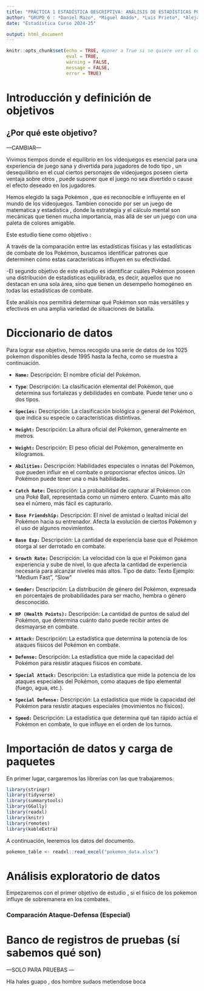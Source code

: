 ```yaml
---
title: "PRÁCTICA 1 ESTADÍSTICA DESCRIPTIVA: ANÁLISIS DE ESTADÍSTICAS POKEMON"
author: "GRUPO_6 : *Daniel Mazo*, *Miguel Amado*, *Luis Prieto*, *Alejandro Marín*, *Roberto Rojas*"
date: "Estadística Curso 2024-25"

output: html_document
---
```


```r
knitr::opts_chunk$set(echo = TRUE, #poner a True si se quiere ver el codigo R
                      eval = TRUE, 
                      warning = FALSE,
                      message = FALSE,
                      error = TRUE)
```

# Introducción y definición de objetivos

## ¿Por qué este objetivo?


---CAMBIAR---

Vivimos tiempos donde el equilibrio en los videojuegos es esencial para una experiencia de juego sana y divertida para jugadores de todo tipo , un desequilibrio en el cual ciertos personajes de videojuegos poseen cierta ventaja sobre otros , puede suponer que el juego no sea divertido o cause el efecto deseado en los jugadores. 

Hemos elegido la saga Pokémon , que es reconocible e influyente en el mundo de los videojuegos. Tambien conocido por ser un juego de matematica y estadistica , donde la estrategia y el cálculo mental son mecánicas que tienen mucha importancia, mas allá de ser un juego con una paleta de colores amigable. 


Este estudio tiene como objetivo   : 


A través de la comparación entre las estadísticas físicas y las estadísticas de combate de los Pokémon, buscamos identificar patrones que determinen cómo estas características influyen en su efectividad.

-El segundo objetivo de este estudio es identificar cuáles Pokémon poseen una distribución de estadísticas equilibrada, es decir, aquellos que no destacan en una sola área, sino que tienen un desempeño homogéneo en todas las estadísticas de combate.

Este análisis nos permitirá determinar qué Pokémon son más versátiles y efectivos en una amplia variedad de situaciones de batalla.


# Diccionario de datos
Para lograr ese objetivo, hemos recogido una serie de datos de los 1025 pokemon disponibles desde 1995 hasta la fecha, como se muestra a continuación.

* **`Name:`** Descripción:  El nombre oficial del Pokémon.

* **`Type`**: Descripción: La clasificación elemental del Pokémon, que determina sus fortalezas y debilidades en combate. Puede tener uno o dos tipos.

* **`Species:`** Descripción: La clasificación biológica o general del Pokémon, que indica su especie o características distintivas.

* **`Height:`** Descripción: La altura oficial del Pokémon, generalmente en metros.

* **`Weight:`** Descripción: El peso oficial del Pokémon, generalmente en kilogramos.

* **`Abilities:`** Descripción: Habilidades especiales o innatas del Pokémon, que pueden influir en el combate o proporcionar efectos únicos. Un Pokémon puede tener una o más habilidades.

* **`Catch Rate:`** Descripción: La probabilidad de capturar al Pokémon con una Poké Ball, representada como un número entero. Cuanto más alto sea el número, más fácil es capturarlo.

* **`Base Friendship:`** Descripción: El nivel de amistad o lealtad inicial del Pokémon hacia su entrenador. Afecta la evolución de ciertos Pokémon y el uso de algunos movimientos.

* **`Base Exp:`** Descripción: La cantidad de experiencia base que el Pokémon otorga al ser derrotado en combate.

* **`Growth Rate:`** Descripción: La velocidad con la que el Pokémon gana experiencia y sube de nivel, lo que afecta la cantidad de experiencia necesaria para alcanzar niveles más altos.
Tipo de dato: Texto
Ejemplo: "Medium Fast", "Slow"

* **`Gender:`** Descripción: La distribución de género del Pokémon, expresada en porcentajes de probabilidades para ser macho, hembra o género desconocido.

* **`HP (Health Points):`** Descripción: La cantidad de puntos de salud del Pokémon, que determina cuánto daño puede recibir antes de desmayarse en combate.

* **`Attack:`** Descripción: La estadística que determina la potencia de los ataques físicos del Pokémon en combate.

* **`Defense:`** Descripción: La estadística que mide la capacidad del Pokémon para resistir ataques físicos en combate.

* **`Special Attack:`** Descripción: La estadística que mide la potencia de los ataques especiales del Pokémon, como ataques de tipo elemental (fuego, agua, etc.).

* **`Special Defense:`** Descripción: La estadística que mide la capacidad del Pokémon para resistir ataques especiales (movimientos no físicos).

* **`Speed:`** Descripción: La estadística que determina qué tan rápido actúa el Pokémon en combate, lo que influye en el orden de los turnos.


# Importación de datos y carga de paquetes
En primer lugar, cargaremos las librerías con las que trabajaremos.

```r
library(stringr)
library(tidyverse)
library(summarytools)
library(GGally)
library(readxl)
library(knitr)
library(remotes)
library(kableExtra)
```

A continuación, leeremos los datos del documento.

```r
pokemon_table <- readxl::read_excel("pokemon_data.xlsx")

```

# Análisis exploratorio de datos

Empezaremos con el primer objetivo de estudio , si el fisico de los pokemon influye de sobremanera en los combates. 


### Comparación Ataque-Defensa (Especial)

# Banco de registros de pruebas (sí sabemos qué son)

---SOLO PARA PRUEBAS ---


Hla hales guapo , dos hombre sudaos metiendose boca

```r






```
